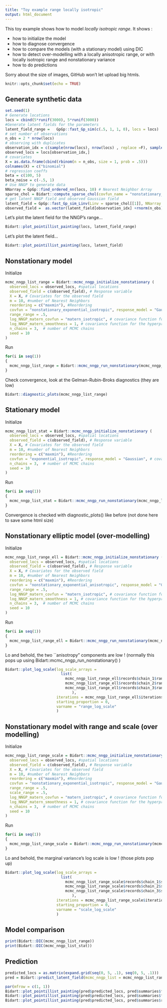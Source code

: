 ```yaml
---
title: "Toy example range locally isotropic"
output: html_document
---
```


This toy example shows how to model *locally isotropic range*.
It shows : 

- how to initialize the model
- how to diagnose convergence
- how to compare the models (with a stationary model) using DIC
- how to detect over-modelling with a locally anisotropic range, or with locally isotropic range and nonstationary variance
- how to do predictions

Sorry about the size of images, GitHub won't let upload big htmls.


```r
knitr::opts_chunk$set(echo = TRUE)
```

## Generate synthetic data
```r
set.seed(1)
# Generate locations
locs = cbind(5*runif(3000), 5*runif(3000))
#Generate latent fields for the parameters
latent_field_range =   GpGp::fast_Gp_sim(c(.5, 1, 1, 0), locs = locs)
# set number of observations
n_obs = 2 * nrow(locs)
# observing with duplicates
observation_idx = c(sample(nrow(locs), nrow(locs) , replace =F), sample(nrow(locs), n_obs - nrow(locs) , replace =T))
observed_locs = locs[observation_idx,]
# covariates
X = as.data.frame(cbind(rbinom(n = n_obs, size = 1, prob = .5)))
colnames(X) = c("binomial")
# regression coeffs
beta = c(100, 5)
beta_noise = c(-.5, 1)
# Use NNGP to generate data
NNarray = GpGp::find_ordered_nn(locs, 10) # Nearest Neighbor Array
sparse_chol = Bidart::compute_sparse_chol(covfun_name = "nonstationary_exponential_isotropic", range_beta = log(.1), locs = locs, NNarray = NNarray, range_field =  latent_field_range, range_X = as.matrix(rep(1, nrow(locs)))) # stationary covariance
# get latent NNGP field and observed Gaussian field
latent_field = GpGp::fast_Gp_sim_Linv(Linv = sparse_chol[[1]], NNarray = NNarray)
observed_field =  as.vector(latent_field[observation_idx] +rnorm(n_obs)+ cbind(1, as.matrix(X))%*%beta)
```

Let's plot the latent field for the NNGP's range...

```r
Bidart::plot_pointillist_painting(locs, latent_field_range)
```

Let's plot the latent field...
```r
Bidart::plot_pointillist_painting(locs, latent_field)
```

## Nonstationary model 

Initialize
```r
mcmc_nngp_list_range = Bidart::mcmc_nngp_initialize_nonstationary (
  observed_locs = observed_locs, #spatial locations
  observed_field = c(observed_field), # Response variable
  X = X, # Covariates for the observed field
  m = 10, #number of Nearest Neighbors
  reordering = c("maxmin"), #Reordering
  covfun = "nonstationary_exponential_isotropic", response_model = "Gaussian", # covariance model and response model
  range_range = .5, 
  log_NNGP_matern_covfun = "matern_isotropic", # covariance function for the hyperpriors
  log_NNGP_matern_smoothness = 1, # covariance function for the hyperpriors
  n_chains = 3,  # number of MCMC chains
  seed = 10
)
```


Run
```r
for(i in seq(1))
{
  mcmc_nngp_list_range = Bidart::mcmc_nngp_run_nonstationary(mcmc_nngp_list_range, n_iterations_update = 100, n_cycles = 1)
}
```

Check convergence, look at the Gelman-Rubin-Broks diagnostics (they are low) 
```r
Bidart::diagnostic_plots(mcmc_nngp_list_range)
```

## Stationary model 

Initialize
```r
mcmc_nngp_list_stat = Bidart::mcmc_nngp_initialize_nonstationary (
  observed_locs = observed_locs, #spatial locations
  observed_field = c(observed_field), # Response variable
  X = X, # Covariates for the observed field
  m = 10, #number of Nearest Neighbors
  reordering = c("maxmin"), #Reordering
  covfun = "exponential_isotropic", response_model = "Gaussian", # covariance model and response model
  n_chains = 3,  # number of MCMC chains
  seed = 10
)
```

Run
```r
for(i in seq(1))
{
  mcmc_nngp_list_stat = Bidart::mcmc_nngp_run_nonstationary(mcmc_nngp_list_stat, n_iterations_update = 100, n_cycles = 1)
}
```

Convergence is checked with diagnostic_plots() like before (not done here to save some html size)


## Nonstationary elliptic model (over-modelling)

Initialize
```r
mcmc_nngp_list_range_ell = Bidart::mcmc_nngp_initialize_nonstationary (
  observed_locs = observed_locs, #spatial locations
  observed_field = c(observed_field), # Response variable
  X = X, # Covariates for the observed field
  m = 10, #number of Nearest Neighbors
  reordering = c("maxmin"), #Reordering
  covfun = "nonstationary_exponential_anisotropic", response_model = "Gaussian", # covariance model and response model
  range_range = .5, 
  log_NNGP_matern_covfun = "matern_isotropic", # covariance function for the hyperpriors
  log_NNGP_matern_smoothness = 1, # covariance function for the hyperpriors
  n_chains = 3,  # number of MCMC chains
  seed = 10
)
```


Run
```r
for(i in seq(1))
{
  mcmc_nngp_list_range_ell = Bidart::mcmc_nngp_run_nonstationary(mcmc_nngp_list_range_ell, n_iterations_update = 100, n_cycles = 1)
}
```


Lo and behold, the two ``anisotropy" components are low ! (normally this pops up using Bidart::mcmc_nngp_run_nonstationary() )
```r
Bidart::plot_log_scale(log_scale_arrays =
                         list(
                           mcmc_nngp_list_range_ell$records$chain_1$range_log_scale,
                           mcmc_nngp_list_range_ell$records$chain_2$range_log_scale,
                           mcmc_nngp_list_range_ell$records$chain_3$range_log_scale
                              ), 
                       iterations = mcmc_nngp_list_range_ell$iterations$thinning, 
                       starting_proportion = 0, 
                       varname = "range_log_scale"
                       )
```



## Nonstationary model with range and scale (over modelling)

Initialize
```r
mcmc_nngp_list_range_scale = Bidart::mcmc_nngp_initialize_nonstationary (
  observed_locs = observed_locs, #spatial locations
  observed_field = c(observed_field), # Response variable
  X = X, # Covariates for the observed field
  m = 10, #number of Nearest Neighbors
  reordering = c("maxmin"), #Reordering
  covfun = "nonstationary_exponential_isotropic", response_model = "Gaussian", # covariance model and response model
  range_range = .5, 
  scale_range = .5, 
  log_NNGP_matern_covfun = "matern_isotropic", # covariance function for the hyperpriors
  log_NNGP_matern_smoothness = 1, # covariance function for the hyperpriors
  n_chains = 3,  # number of MCMC chains
  seed = 10
)
```


Run
```r
for(i in seq(1))
{
  mcmc_nngp_list_range_scale = Bidart::mcmc_nngp_run_nonstationary(mcmc_nngp_list_range_scale, n_iterations_update = 100, n_cycles = 1)
}
```

Lo and behold, the marginal variance's log scale is low ! (those plots pop up)
```r
Bidart::plot_log_scale(log_scale_arrays =
                         list(
                           mcmc_nngp_list_range_scale$records$chain_1$scale_log_scale,
                           mcmc_nngp_list_range_scale$records$chain_2$scale_log_scale,
                           mcmc_nngp_list_range_scale$records$chain_3$scale_log_scale
                              ), 
                       iterations = mcmc_nngp_list_range_scale$iterations$thinning, 
                       starting_proportion = 0, 
                       varname = "scale_log_scale"
                       )
```

## Model comparison

```r
print(Bidart::DIC(mcmc_nngp_list_range))
print(Bidart::DIC(mcmc_nngp_list_stat))
```

## Prediction


```r
predicted_locs = as.matrix(expand.grid(seq(0, 5, .1), seq(0, 5, .1)))
pred = Bidart::predict_latent_field(mcmc_nngp_list = mcmc_nngp_list_range, predicted_locs = predicted_locs)
```
```r
par(mfrow = c(1, 1))
Bidart::plot_pointillist_painting(pred$predicted_locs, pred$summaries$field[1,,], cex = 1.8, main = "predicted mean")
Bidart::plot_pointillist_painting(pred$predicted_locs, pred$summaries$field[5,,], cex = 1.8, main = "standard deviation of the prediction")
Bidart::plot_pointillist_painting(pred$predicted_locs, pred$summaries$range_field[1,,], cex = 1.8, main = "latent range field")
```
